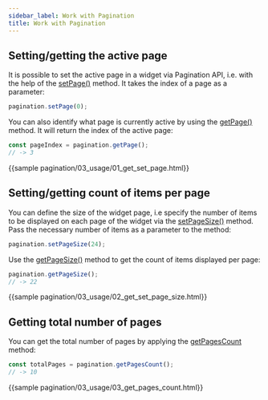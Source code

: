 ```yaml
---
sidebar_label: Work with Pagination
title: Work with Pagination
---          
```



Setting/getting the active page
--------------------------

It is possible to set the active page in a widget via Pagination API, i.e. with the help of the [setPage()](/pagination/api/pagination_setpage_method) method. It takes the index of a page as a parameter:

~~~js
pagination.setPage(0);
~~~

You can also identify what page is currently active by using the [getPage()](/pagination/api/pagination_getpage_method) method. It will return the index of the active page:

~~~js
const pageIndex = pagination.getPage();
// -> 3
~~~

{{sample    pagination/03_usage/01_get_set_page.html}}

Setting/getting count of items per page
-----------------------------------------

You can define the size of the widget page, i.e specify the number of items to be displayed on each page of the widget via the [setPageSize()](/pagination/api/pagination_setpagesize_method) method. Pass the necessary number of items as a parameter to the method:

~~~js
pagination.setPageSize(24);
~~~

Use the [getPageSize()](/pagination/api/pagination_getpagesize_method) method to get the count of items displayed per page:

~~~js
pagination.getPageSize();
// -> 22
~~~

{{sample    pagination/03_usage/02_get_set_page_size.html}}

Getting total number of pages
-------------------------------

You can get the total number of pages by applying the [getPagesCount](/pagination/api/pagination_getpagescount_method) method:

~~~js
const totalPages = pagination.getPagesCount();
// -> 10
~~~

{{sample    pagination/03_usage/03_get_pages_count.html}}